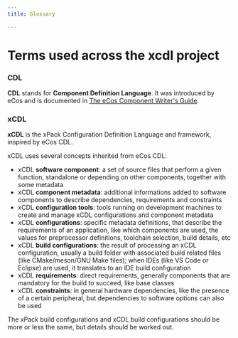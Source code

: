 ```yaml
---
title: Glossary

---
```


# Terms used across the **xcdl** project

### CDL

**CDL** stands for **Component Definition Language**. It was introduced
by eCos and is documented in [The eCos Component Writer's Guide](http://ecos.sourceware.org/docs-3.0/cdl-guide/cdl-guide.html).

### xCDL

**xCDL** is the xPack Configuration Definition Language and framework,
inspired by eCos CDL.

xCDL uses several concepts inherited from eCos CDL:

- xCDL **software component**: a set of source files that perform a given
function, standalone or depending on other components, together with
some metadata
- xCDL **component metadata**: additional informations added to
software components to describe dependencies, requirements and constraints
- xCDL **configuration tools**: tools running on development machines
to create and manage xCDL configurations and component metadata
- xCDL **configurations**: specific metadata definitions, that describe
the requirements of an application, like which components are used, the values for preprocessor definitions, toolchain selection, build details, etc
- xCDL **build configurations**: the result of processing an xCDL
configuration, usually a build folder with associated build related
files (like CMake/meson/GNU Make files); when IDEs (like VS Code or Eclipse) are used, it translates to an IDE build configuration
- xCDL **requirements**: direct requirements, generally components
that are mandatory for the build to succeed, like base classes
- xCDL **constraints**: in general hardware dependencies, like the
presence of a certain peripheral, but dependencies to software
options can also be used

The xPack build configurations and xCDL build configurations
should be more or less the same, but details should be worked out.
